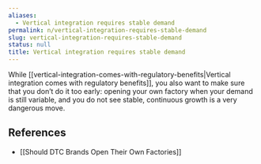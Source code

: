 ```yaml
---
aliases:
  - Vertical integration requires stable demand
permalink: n/vertical-integration-requires-stable-demand
slug: vertical-integration-requires-stable-demand
status: null
title: Vertical integration requires stable demand
---
```

While [[vertical-integration-comes-with-regulatory-benefits|Vertical integration comes with regulatory benefits]], you also want to make sure that you don’t do it too early: opening your own factory when your demand is still variable, and you do not see stable, continuous growth is a very dangerous move.

## References

- [[Should DTC Brands Open Their Own Factories]]
